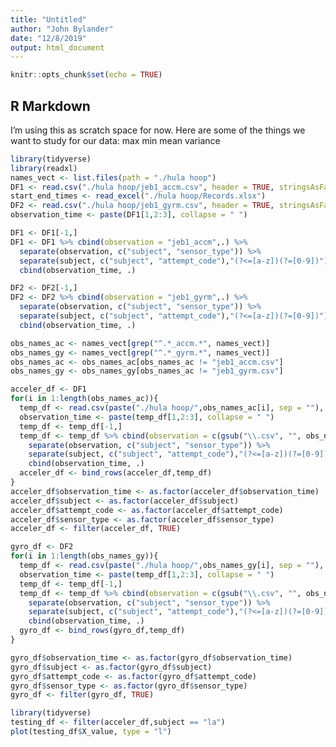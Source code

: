 ```yaml
---
title: "Untitled"
author: "John Bylander"
date: "12/8/2019"
output: html_document
---
```


```r
knitr::opts_chunk$set(echo = TRUE)
```

## R Markdown

I'm using this as scratch space for now. Here are some of the things we want to study for our data:
max
min 
mean
variance

```r
library(tidyverse)
library(readxl)
names_vect <- list.files(path = "./hula hoop")
DF1 <- read.csv("./hula hoop/jeb1_accm.csv", header = TRUE, stringsAsFactors = FALSE)
start_end_times <- read_excel("./hula hoop/Records.xlsx")
DF2 <- read.csv("./hula hoop/jeb1_gyrm.csv", header = TRUE, stringsAsFactors = FALSE)
observation_time <- paste(DF1[1,2:3], collapse = " ")

DF1 <- DF1[-1,]
DF1 <- DF1 %>% cbind(observation = "jeb1_accm",.) %>% 
  separate(observation, c("subject", "sensor_type")) %>% 
  separate(subject, c("subject", "attempt_code"),"(?<=[a-z])(?=[0-9])") %>%
  cbind(observation_time, .)

DF2 <- DF2[-1,]
DF2 <- DF2 %>% cbind(observation = "jeb1_gyrm",.) %>% 
  separate(observation, c("subject", "sensor_type")) %>% 
  separate(subject, c("subject", "attempt_code"),"(?<=[a-z])(?=[0-9])") %>%
  cbind(observation_time, .)

obs_names_ac <- names_vect[grep("^.*_accm.*", names_vect)]
obs_names_gy <- names_vect[grep("^.*_gyrm.*", names_vect)]
obs_names_ac <- obs_names_ac[obs_names_ac != "jeb1_accm.csv"]
obs_names_gy <- obs_names_gy[obs_names_ac != "jeb1_gyrm.csv"]

acceler_df <- DF1
for(i in 1:length(obs_names_ac)){
  temp_df <- read.csv(paste("./hula hoop/",obs_names_ac[i], sep = ""), header = TRUE, stringsAsFactors = FALSE)
  observation_time <- paste(temp_df[1,2:3], collapse = " ")
  temp_df <- temp_df[-1,]
  temp_df <- temp_df %>% cbind(observation = c(gsub("\\.csv", "", obs_names_ac[i])),.) %>%
    separate(observation, c("subject", "sensor_type")) %>%
    separate(subject, c("subject", "attempt_code"),"(?<=[a-z])(?=[0-9])") %>%
    cbind(observation_time, .)
  acceler_df <- bind_rows(acceler_df,temp_df)
}
acceler_df$observation_time <- as.factor(acceler_df$observation_time)
acceler_df$subject <- as.factor(acceler_df$subject)
acceler_df$attempt_code <- as.factor(acceler_df$attempt_code)
acceler_df$sensor_type <- as.factor(acceler_df$sensor_type)
acceler_df <- filter(acceler_df, TRUE)

gyro_df <- DF2
for(i in 1:length(obs_names_gy)){
  temp_df <- read.csv(paste("./hula hoop/",obs_names_gy[i], sep = ""), header = TRUE, stringsAsFactors = FALSE)
  observation_time <- paste(temp_df[1,2:3], collapse = " ")
  temp_df <- temp_df[-1,]
  temp_df <- temp_df %>% cbind(observation = c(gsub("\\.csv", "", obs_names_ac[i])),.) %>%
    separate(observation, c("subject", "sensor_type")) %>%
    separate(subject, c("subject", "attempt_code"),"(?<=[a-z])(?=[0-9])") %>%
    cbind(observation_time, .)
  gyro_df <- bind_rows(gyro_df,temp_df)
}

gyro_df$observation_time <- as.factor(gyro_df$observation_time)
gyro_df$subject <- as.factor(gyro_df$subject)
gyro_df$attempt_code <- as.factor(gyro_df$attempt_code)
gyro_df$sensor_type <- as.factor(gyro_df$sensor_type)
gyro_df <- filter(gyro_df, TRUE)

```

```r
library(tidyverse)
testing_df <- filter(acceler_df,subject == "la")
plot(testing_df$X_value, type = "l")

```

```r

```

```r

```

```r

```

```r

```

```r

```

```r

```